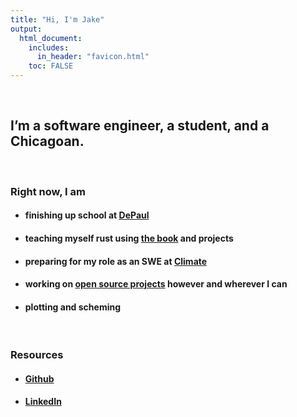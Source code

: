 ```yaml
---
title: "Hi, I'm Jake"
output: 
  html_document:
    includes:
      in_header: "favicon.html"
    toc: FALSE
---
```


<br>

I'm a software engineer, a student, and a Chicagoan.
---

<br>

### Right now, I am
- #### finishing up school at [DePaul](https://www.depaul.edu/Pages/default.aspx)
- #### teaching myself rust using [the book](https://doc.rust-lang.org/book/) and projects
- #### preparing for my role as an SWE at [Climate](https://climate.com/)
- #### working on [open source projects](./opensource.html) however and wherever I can
- #### plotting and scheming

<br>

### Resources
- #### [Github](https://github.com/jopieji)
- #### [LinkedIn](https://www.linkedin.com/in/jake-opie-992b19218/)

